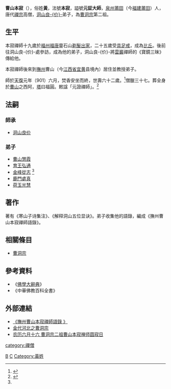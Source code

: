 {{中国禅宗}}
'''曹山本寂'''（{{bd|840年||901年|}}），俗姓'''黃'''，法號'''本寂'''，謚號'''元証大師'''，[[泉州|泉州]][[莆田|莆田]]（今[[福建|福建]][[莆田|莆田]]）人，唐代[[禪宗|禪宗]]高僧，[[洞山良价|洞山良-{价}-]]弟子，為[[曹洞宗|曹洞宗]]第二祖。

== 生平 ==
本寂禪師十九歲於[[福州|福州]][[福唐|福唐]]靈石山[[剃髮|剃髮]][[出家|出家]]，二十五歲受[[具足戒|具足戒]]，成為[[比丘|比丘]]。後前往洞山良-{价}-處參訪，成為他的弟子，洞山良-{价}-將[[雲巖曇晟|雲巖]]禪師的《寶鏡三昧》傳給他。

本寂禪師後來到[[撫州|撫州]]曹山（今[[江西省|江西省]][[宜黄|宜黄]]县境內）居住並教授弟子。

師於[[天复_(唐朝)|天復]]元年（901）六月，焚香安坐而終，世壽六十二歲。<ref name=" 曹山本寂禪師 ">{{Cite web |url=https://www.ctworld.org.tw/chan_master/east028-0.htm |title=曹山本寂禪師  |access-date=2021-07-19 |archive-date=2021-07-19 |archive-url=https://web.archive.org/web/20210719114338/https://www.ctworld.org.tw/chan_master/east028-0.htm |dead-url=no }}</ref>僧臘三十七。葬全身於[[曹山|曹山]]之西阿，[[塔|塔]]曰福圓。敕諡「元證禪師」。<ref name="曹山本寂">{{Cite web |url=http://www.budaedu.org/doctrin/t51.php |title=曹洞宗第二祖 ～曹山本寂禪師  |accessdate=2020-07-28 |archive-date=2020-07-28 |archive-url=https://web.archive.org/web/20200728142416/http://www.budaedu.org/doctrin/t51.php |dead-url=no }}</ref>

== 法嗣 ==
=== 師承 ===
*[[洞山良价|洞山良价]]
=== 弟子 ===
*[[曹山慧霞|曹山慧霞]]
*[[育王弘通|育王弘通]]
*[[金峰從志|金峰從志]] <ref name="曹山本寂禪師"/>
*[[鹿門處真|鹿門處真]]
*[[荷玉光慧|荷玉光慧]]

==著作==
著有《寒山子诗集注》、《解释洞山五位显诀》。弟子收集他的語錄，編成《撫州曹山本寂禪師語錄》。

==相關條目==
*[[曹洞宗|曹洞宗]]

==參考資料==
{{reflist}}
*《[[佛學大辭典|佛學大辭典]]》
*《中華佛教百科全書》

== 外部連結 ==
* [http://buddhism.lib.ntu.edu.tw/BDLM/sutra/chi_pdf/sutra19/T47n1987B.pdf 《撫州曹山本寂禪師語錄 》 ] {{Wayback|url=http://buddhism.lib.ntu.edu.tw/BDLM/sutra/chi_pdf/sutra19/T47n1987B.pdf |date=20200728201016 }}
* [http://chan.bailinsi.net/2010/4/2010404.htm 金代河北之曹洞宗] {{Wayback|url=http://chan.bailinsi.net/2010/4/2010404.htm |date=20200812183536 }}
*[https://fo.ifeng.com/c/7hD4Yfbe0X9 农历六月十六 曹洞宗二祖曹山本寂禅师圆寂日] {{Wayback|url=https://fo.ifeng.com/c/7hD4Yfbe0X9 |date=20210720184839 }} 

{{buddhism-bio-stub}}
{{禅宗}}

{{Authority control}}
{{DEFAULTSORT:B本}}
[[Category:唐朝僧人|B]]
[[category:禪僧|category:禪僧]]
[[Category:曹洞宗僧人|C]]
[[Category:黃姓|Category:黃姓]]